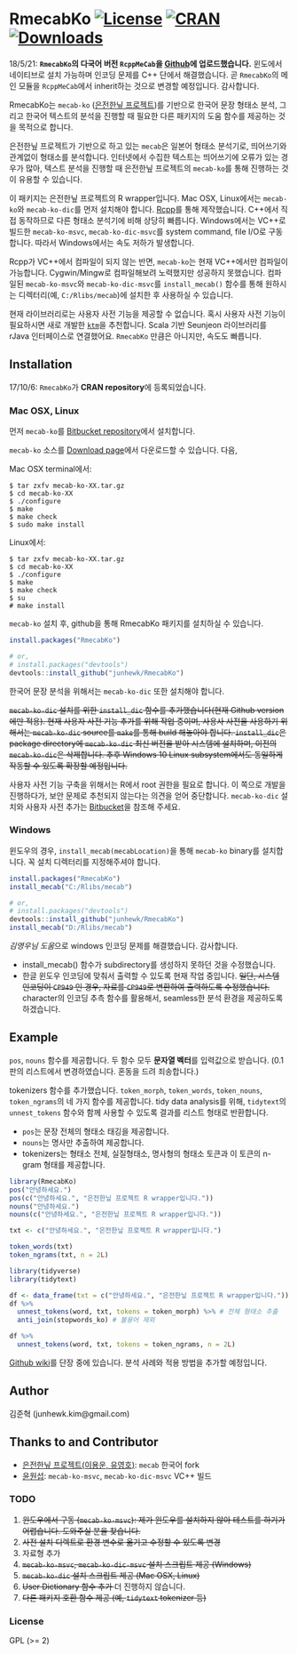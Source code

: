 <!-- README.md is generated from README.Rmd. Please edit that file -->

# RmecabKo [![License](http://img.shields.io/badge/license-GPL%20%28%3E=%202%29-brightgreen.svg?style=flat)](http://www.gnu.org/licenses/gpl-2.0.html) [![CRAN](http://www.r-pkg.org/badges/version/RmecabKo)](https://cran.r-project.org/package=RmecabKo) [![Downloads](http://cranlogs.r-pkg.org/badges/RmecabKo?color=brightgreen)](http://www.r-pkg.org/pkg/RmecabKo)

18/5/21: **`RmecabKo`의 다국어 버전 `RcppMeCab`을 [Github](https://github.com/junhewk/RcppMeCab)에 업로드했습니다.** 윈도에서 네이티브로 설치 가능하며 인코딩 문제를 C++ 단에서 해결했습니다. 곧 `RmecabKo`의 메인 모듈을 `RcppMeCab`에서 inherit하는 것으로 변경할 예정입니다. 감사합니다. 

RmecabKo는 `mecab-ko` ([은전한닢 프로젝트](http://eunjeon.blogspot.com/))를 기반으로 한국어 문장 형태소 분석, 그리고 한국어 텍스트의 분석을 진행할 때 필요한 다른 패키지의 도움 함수를 제공하는 것을 목적으로 합니다. 

은전한닢 프로젝트가 기반으로 하고 있는 `mecab`은 일본어 형태소 분석기로, 띄어쓰기와 관계없이 형태소를 분석합니다. 인터넷에서 수집한 텍스트는 띄어쓰기에 오류가 있는 경우가 많아, 텍스트 분석을 진행할 때 은전한닢 프로젝트의 `mecab-ko`를 통해 진행하는 것이 유용할 수 있습니다.

이 패키지는 은전한닢 프로젝트의 R wrapper입니다. Mac OSX, Linux에서는 `mecab-ko`와 `mecab-ko-dic`를 먼저 설치해야 합니다. [Rcpp](http://dirk.eddelbuettel.com/code/rcpp.html)를 통해 제작했습니다. C++에서 직접 동작하므로 다른 형태소 분석기에 비해 상당히 빠릅니다. Windows에서는 VC++로 빌드한 `mecab-ko-msvc`, `mecab-ko-dic-msvc`를 system command, file I/O로 구동합니다. 따라서 Windows에서는 속도 저하가 발생합니다.

Rcpp가 VC++에서 컴파일이 되지 않는 반면, `mecab-ko`는 현재 VC++에서만 컴파일이 가능합니다. Cygwin/Mingw로 컴파일해보려 노력했지만 성공하지 못했습니다. 컴파일된 `mecab-ko-msvc`와 `mecab-ko-dic-msvc`를 `install_mecab()` 함수를 통해 원하시는 디렉터리(예, `C:/Rlibs/mecab`)에 설치한 후 사용하실 수 있습니다.

현재 라이브러리로는 사용자 사전 기능을 제공할 수 없습니다. 혹시 사용자 사전 기능이 필요하시면 새로 개발한 [`ktm`](https://github.com/junhewk/ktm)을 추천합니다. Scala 기반 Seunjeon 라이브러리를 rJava 인터페이스로 연결했어요. `RmecabKo` 만큼은 아니지만, 속도도 빠릅니다.


## Installation

17/10/6: `RmecabKo`가 **CRAN repository**에 등록되었습니다.

### Mac OSX, Linux

먼저 `mecab-ko`를 [Bitbucket repository](https://bitbucket.org/eunjeon/mecab-ko)에서 설치합니다.

`mecab-ko` 소스를 [Download page](https://bitbucket.org/eunjeon/mecab-ko/downloads/)에서 다운로드할 수 있습니다. 다음,

Mac OSX terminal에서:

```shell
$ tar zxfv mecab-ko-XX.tar.gz
$ cd mecab-ko-XX
$ ./configure 
$ make
$ make check
$ sudo make install
```

Linux에서:

```shell
$ tar zxfv mecab-ko-XX.tar.gz
$ cd mecab-ko-XX
$ ./configure 
$ make
$ make check
$ su
# make install
```

`mecab-ko` 설치 후, github을 통해 RmecabKo 패키지를 설치하실 수 있습니다.

```r
install.packages("RmecabKo")

# or,
# install.packages("devtools")
devtools::install_github("junhewk/RmecabKo")
```

한국어 문장 분석을 위해서는 `mecab-ko-dic` 또한 설치해야 합니다.

<del>`mecab-ko-dic` 설치를 위한 `install_dic` 함수를 추가했습니다(현재 Github version에만 적용). 현재 사용자 사전 기능 추가를 위해 작업 중이며, 사용사 사전을 사용하기 위해서는 `mecab-ko-dic` source를 `make`를 통해 build 해놓아야 합니다. `install_dic`은 package directory에 `mecab-ko-dic` 최신 버전을 받아 시스템에 설치하며, 이전의 `mecab-ko-dic`은 삭제합니다. 추후 Windows 10 Linux subsystem에서도 동일하게 작동할 수 있도록 확장할 예정입니다.</del>

사용자 사전 기능 구축을 위해서는 R에서 root 권한을 필요로 합니다. 이 쪽으로 개발을 진행하다가, 보안 문제로 추천되지 않는다는 의견을 얻어 중단합니다. `mecab-ko-dic` 설치와 사용자 사전 추가는 [Bitbucket](https://bitbucket.org/eunjeon/mecab-ko-dic)을 참조해 주세요.

### Windows

윈도우의 경우, `install_mecab(mecabLocation)`을 통해 `mecab-ko` binary를 설치합니다. 꼭 설치 디렉터리를 지정해주셔야 합니다.

```r
install.packages("RmecabKo")
install_mecab("C:/Rlibs/mecab")

# or,
# install.packages("devtools")
devtools::install_github("junhewk/RmecabKo")
install_mecab("D:/Rlibs/mecab")
```

*김영우님 도움*으로 windows 인코딩 문제를 해결했습니다. 감사합니다.

* install_mecab() 함수가 subdirectory를 생성하지 못하던 것을 수정했습니다.
* 한글 윈도우 인코딩에 맞춰서 출력할 수 있도록 현재 작업 중입니다. <del>일단, 시스템 인코딩이 `CP949` 인 경우, 자료를 `CP949`로 변환하여 출력하도록 수정했습니다.</del> character의 인코딩 추측 함수를 활용해서, seamless한 분석 환경을 제공하도록 하겠습니다.

## Example

`pos`, `nouns` 함수를 제공합니다. 두 함수 모두 **문자열 벡터**를 입력값으로 받습니다. (0.1판의 리스트에서 변경하였습니다. 혼동을 드려 죄송합니다.)

tokenizers 함수를 추가했습니다. `token_morph`, `token_words`, `token_nouns`, `token_ngrams`의 네 가지 함수를 제공합니다. tidy data analysis를 위해, `tidytext`의 `unnest_tokens` 함수와 함께 사용할 수 있도록 결과를 리스트 형태로 반환합니다.

* `pos`는 문장 전체의 형태소 태깅을 제공합니다.
* `nouns`는 명사만 추출하여 제공합니다.
* tokenizers는 형태소 전체, 실질형태소, 명사형의 형태소 토큰과 이 토큰의 n-gram 형태를 제공합니다.

```r
library(RmecabKo)
pos("안녕하세요.")
pos(c("안녕하세요.", "은전한닢 프로젝트 R wrapper입니다."))
nouns("안녕하세요.")
nouns(c("안녕하세요.", "은전한닢 프로젝트 R wrapper입니다."))

txt <- c("안녕하세요.", "은전한닢 프로젝트 R wrapper입니다.")

token_words(txt)
token_ngrams(txt, n = 2L)

library(tidyverse)
library(tidytext)

df <- data_frame(txt = c("안녕하세요.", "은전한닢 프로젝트 R wrapper입니다."))
df %>% 
  unnest_tokens(word, txt, tokens = token_morph) %>% # 전체 형태소 추출
  anti_join(stopwords_ko) # 불용어 제외

df %>% 
  unnest_tokens(word, txt, tokens = token_ngrams, n = 2L)
```

[Github wiki](https://github.com/junhewk/RmecabKo/wiki)를 단장 중에 있습니다. 분석 사례와 적용 방법을 추가할 예정입니다.


## Author

김준혁 (junhewk.kim@gmail.com)


## Thanks to and Contributor

* [은전한닢 프로젝트(이용운, 유영호)](http://eunjeon.blogspot.com/): `mecab` 한국어 fork 
* [윤원섭](https://www.github.com/Pusnow): `mecab-ko-msvc`, `mecab-ko-dic-msvc` VC++ 빌드


### TODO

1. <del>윈도우에서 구동 (`mecab-ko-msvc`): 제가 윈도우를 설치하지 않아 테스트를 하기가 어렵습니다. 도와주실 분을 찾습니다.</del>
2. <del>사전 설치 디렉트로 환경 변수로 옮기고 수정할 수 있도록 변경</del>
3. 자료형 추가
4. <del>`mecab-ko-msvc`, `mecab-ko-dic-msvc` 설치 스크립트 제공 (Windows)</del>
5. <del>`mecab-ko-dic` 설치 스크립트 제공 (Mac OSX, Linux)</del>
6. <del>User Dictionary 함수 추가</del> 더 진행하지 않습니다.
7. <del>다른 패키지 호환 함수 제공 (예, `tidytext` tokenizer 등)</del>


### License

GPL (>= 2)